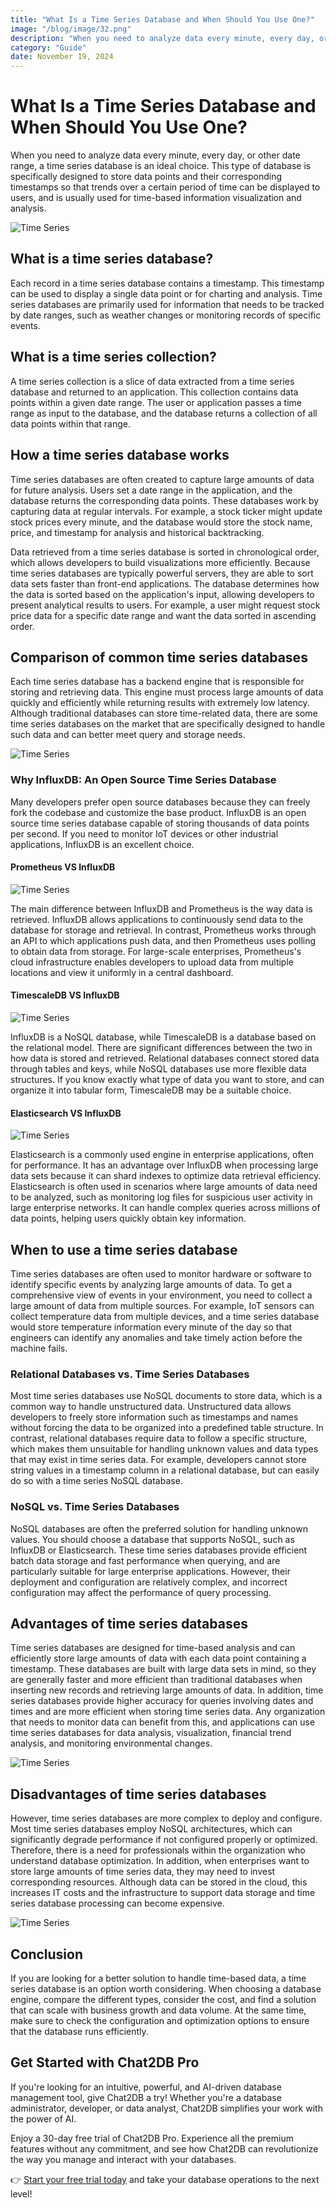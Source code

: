 ```yaml
---
title: "What Is a Time Series Database and When Should You Use One?"
image: "/blog/image/32.png"
description: "When you need to analyze data every minute, every day, or other date range, a time series database is an ideal choice."
category: "Guide"
date: November 19, 2024
---
```


# What Is a Time Series Database and When Should You Use One?


<Authors date="November 19, 2024">
  <Author name="Ethan Clarke" link="https://chat2db.ai" />
</Authors>

When you need to analyze data every minute, every day, or other date range, a time series database is an ideal choice. This type of database is specifically designed to store data points and their corresponding timestamps so that trends over a certain period of time can be displayed to users, and is usually used for time-based information visualization and analysis.

![Time Series](/image/blog/times_series/1.png)

## What is a time series database?

Each record in a time series database contains a timestamp. This timestamp can be used to display a single data point or for charting and analysis. Time series databases are primarily used for information that needs to be tracked by date ranges, such as weather changes or monitoring records of specific events.

## What is a time series collection?

A time series collection is a slice of data extracted from a time series database and returned to an application. This collection contains data points within a given date range. The user or application passes a time range as input to the database, and the database returns a collection of all data points within that range.

## How a time series database works

Time series databases are often created to capture large amounts of data for future analysis. Users set a date range in the application, and the database returns the corresponding data points. These databases work by capturing data at regular intervals. For example, a stock ticker might update stock prices every minute, and the database would store the stock name, price, and timestamp for analysis and historical backtracking.

Data retrieved from a time series database is sorted in chronological order, which allows developers to build visualizations more efficiently. Because time series databases are typically powerful servers, they are able to sort data sets faster than front-end applications. The database determines how the data is sorted based on the application's input, allowing developers to present analytical results to users. For example, a user might request stock price data for a specific date range and want the data sorted in ascending order.

## Comparison of common time series databases

Each time series database has a backend engine that is responsible for storing and retrieving data. This engine must process large amounts of data quickly and efficiently while returning results with extremely low latency. Although traditional databases can store time-related data, there are some time series databases on the market that are specifically designed to handle such data and can better meet query and storage needs.

![Time Series](/image/blog/times_series/2.png)

### Why InfluxDB: An Open Source Time Series Database

Many developers prefer open source databases because they can freely fork the codebase and customize the base product. InfluxDB is an open source time series database capable of storing thousands of data points per second. If you need to monitor IoT devices or other industrial applications, InfluxDB is an excellent choice.

#### Prometheus VS InfluxDB

![Time Series](/image/blog/times_series/3.png)

The main difference between InfluxDB and Prometheus is the way data is retrieved. InfluxDB allows applications to continuously send data to the database for storage and retrieval. In contrast, Prometheus works through an API to which applications push data, and then Prometheus uses polling to obtain data from storage. For large-scale enterprises, Prometheus's cloud infrastructure enables developers to upload data from multiple locations and view it uniformly in a central dashboard.

#### TimescaleDB VS InfluxDB

![Time Series](/image/blog/times_series/4.png)

InfluxDB is a NoSQL database, while TimescaleDB is a database based on the relational model. There are significant differences between the two in how data is stored and retrieved. Relational databases connect stored data through tables and keys, while NoSQL databases use more flexible data structures. If you know exactly what type of data you want to store, and can organize it into tabular form, TimescaleDB may be a suitable choice.

#### Elasticsearch VS InfluxDB

![Time Series](/image/blog/times_series/5.png)

Elasticsearch is a commonly used engine in enterprise applications, often for performance. It has an advantage over InfluxDB when processing large data sets because it can shard indexes to optimize data retrieval efficiency. Elasticsearch is often used in scenarios where large amounts of data need to be analyzed, such as monitoring log files for suspicious user activity in large enterprise networks. It can handle complex queries across millions of data points, helping users quickly obtain key information.

## When to use a time series database

Time series databases are often used to monitor hardware or software to identify specific events by analyzing large amounts of data. To get a comprehensive view of events in your environment, you need to collect a large amount of data from multiple sources. For example, IoT sensors can collect temperature data from multiple devices, and a time series database would store temperature information every minute of the day so that engineers can identify any anomalies and take timely action before the machine fails.

### Relational Databases vs. Time Series Databases

Most time series databases use NoSQL documents to store data, which is a common way to handle unstructured data. Unstructured data allows developers to freely store information such as timestamps and names without forcing the data to be organized into a predefined table structure. In contrast, relational databases require data to follow a specific structure, which makes them unsuitable for handling unknown values and data types that may exist in time series data. For example, developers cannot store string values in a timestamp column in a relational database, but can easily do so with a time series NoSQL database.

### NoSQL vs. Time Series Databases

NoSQL databases are often the preferred solution for handling unknown values. You should choose a database that supports NoSQL, such as InfluxDB or Elasticsearch. These time series databases provide efficient batch data storage and fast performance when querying, and are particularly suitable for large enterprise applications. However, their deployment and configuration are relatively complex, and incorrect configuration may affect the performance of query processing.

## Advantages of time series databases

Time series databases are designed for time-based analysis and can efficiently store large amounts of data with each data point containing a timestamp. These databases are built with large data sets in mind, so they are generally faster and more efficient than traditional databases when inserting new records and retrieving large amounts of data. In addition, time series databases provide higher accuracy for queries involving dates and times and are more efficient when storing time series data. Any organization that needs to monitor data can benefit from this, and applications can use time series databases for data analysis, visualization, financial trend analysis, and monitoring environmental changes.

![Time Series](/image/blog/times_series/6.png)

## Disadvantages of time series databases

However, time series databases are more complex to deploy and configure. Most time series databases employ NoSQL architectures, which can significantly degrade performance if not configured properly or optimized. Therefore, there is a need for professionals within the organization who understand database optimization. In addition, when enterprises want to store large amounts of time series data, they may need to invest corresponding resources. Although data can be stored in the cloud, this increases IT costs and the infrastructure to support data storage and time series database processing can become expensive.

![Time Series](/image/blog/times_series/7.png)

## Conclusion

If you are looking for a better solution to handle time-based data, a time series database is an option worth considering. When choosing a database engine, compare the different types, consider the cost, and find a solution that can scale with business growth and data volume. At the same time, make sure to check the configuration and optimization options to ensure that the database runs efficiently.

## Get Started with Chat2DB Pro

If you're looking for an intuitive, powerful, and AI-driven database management tool, give Chat2DB a try! Whether you're a database administrator, developer, or data analyst, Chat2DB simplifies your work with the power of AI.

Enjoy a 30-day free trial of Chat2DB Pro. Experience all the premium features without any commitment, and see how Chat2DB can revolutionize the way you manage and interact with your databases.

👉 [Start your free trial today](https://chat2db.ai/pricing) and take your database operations to the next level!
